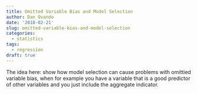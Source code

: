 ```yaml
---
title: Omitted Variable Bias and Model Selection
author: Dan Ovando
date: '2018-02-21'
slug: omitted-variable-bias-and-model-selection
categories:
  - statistics
tags:
  - regression
draft: true
---
```


The idea here: show how model selection can cause problems with omittied variable bias, when for example you have a variable that is a good predictor of other variables and you just include the aggregate indicator. 